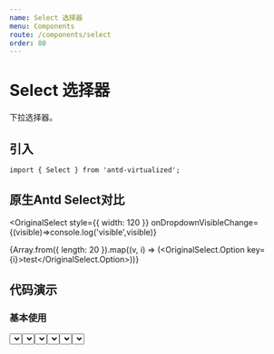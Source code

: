 ```yaml
---
name: Select 选择器
menu: Components
route: /components/select
order: 80
---
```



# Select 选择器

下拉选择器。

## 引入

```
import { Select } from 'antd-virtualized';
```
## 原生Antd Select对比

<OriginalSelect
  style={{ width: 120 }}
  onDropdownVisibleChange={(visible)=>console.log('visible',visible)}
>
{Array.from({ length: 20 }).map((v, i) => (<OriginalSelect.Option key={i}>test</OriginalSelect.Option>))}
</OriginalSelect>

## 代码演示

### 基本使用

<Playground>
<Select
  placeholder="支持大数据的Select"
  options={Array.from({ length: 2000 }).map((v, i) => ({ id: i, title: 'test' + i }))}
  style={{ width: 120 }}
/>
<Select
  placeholder="支持大数据的Select"
  titleField='name'
  options={[{id:1,name:'1'},{id:'2',name:'2',disabled:true},{id:'3',name:'3'}]}
  keyField='id'
  style={{ width: 120 }}
  onDropdownVisibleChange={(visible)=>console.log('visible',visible)}
  defaultOpen
/>
</Playground>

### 多选

<Playground>
<Select
  placeholder="支持大数据的Select"
  titleField='name'
  options={Array.from({ length: 2000 }).map((v, i) => ({ id: i, name: 'test' + i }))}
  keyField='id'
  style={{ width: 120 }}
  mode="multiple"
  value={[2,4]}
  onDropdownVisibleChange={(visible)=>console.log('visible',visible)}
/>
</Playground>

### 带搜索框

<Playground>
  <State initial={{value: 100}}>
    {({ state, setState }) => (
      <Select
        allowClear
        showSearch
        placeholder="支持大数据的Select"
        titleField='name'
        options={Array.from({ length: 2000 }).map((v, i) => ({ id: i, name: 'test' + i }))}
        keyField='id'
        style={{ width: 120 }}
        defaultValue={state.value}
        filterOption={(input, option) => option.name.indexOf(input) >= 0}
        onChange={(value) => (setState({ value }))}
      />
     )}
  </State>

</Playground>

### 定义下拉列表为空时显示的内容

<Playground>
原始
<Select style={{ width: 120 }}/>
<br/><br/>
自定义 
<Select
  style={{ width: 120 }}
  notFoundContent="数据为空"
/>
</Playground>


**注意**：其他 Ant Design Select 原生的功能，大部分支持，可以用参考 Select 文档

## API

<Props of={Select} isToggle title="⚛️ Select props"/>
